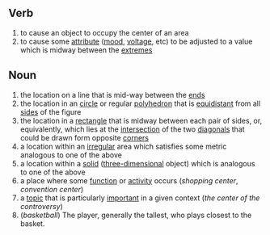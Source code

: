 ==Verb==
# to cause an object to occupy the center of an area
# to cause some [[attribute]] ([[mood]], [[voltage]], etc) to be adjusted to a value which is midway between the [[extreme]]s
==Noun==
# the location on a line that is mid-way between the [[end]]s
# the location in an [[circle]] or regular [[polyhedron]] that is [[equidistant]] from all [[side]]s of the figure
# the location in a [[rectangle]] that is midway between each pair of sides, or, equivalently, which lies at the [[intersection]] of the two [[diagonal]]s that could be drawn form opposite [[corner]]s
# a location within an [[irregular]] area which satisfies some metric analogous to one of the above
# a location within a [[solid]] ([[three-dimensional]] object) which is analogous to one of the above
# a place where some [[function]] or [[activity]] occurs (''shopping center'', ''convention center'')
# a [[topic]] that is particularly [[important]] in a given context (''the center of the controversy'')
# (''basketball'') The player, generally the tallest, who plays closest to the basket.